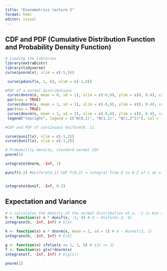 ```yaml
---
title: "Econometrics lecture 2"
format: html
editor: visual
---
```


## CDF and PDF (Cumulative Distribution Function and Probability Density Function)

```r
# Loading the libraries
library(extraDistr)
library(tidyverse)
curve(pnorm(x), xlim = c(-5,5))


```

```r
 curve(pdunif(x, 1, 6), xlim = c(-1,8))


```

```r
#PDF of a normal distributions
 curve(dnorm(x, mean = 0, sd = 1), xlim = c(-6,6), ylim = c(0, 0.4), col = 1)
 par(new = TRUE)
 curve(dnorm(x, mean = 1, sd = 1), xlim = c(-6,6), ylim = c(0, 0.4), col = 2)
 par(new = TRUE)
 curve(dnorm(x, mean = 1, sd = 2), xlim = c(-6,6), ylim = c(0, 0.4), col = 3) # add legend
 legend("topright", legend = c("N(0,1)", "N(1,1)", "N(1,2^2)"), col = 1:3, lty = 1, cex = 0.8)

```

```r
#CDF and PDF of continuous Uniform[0, 1].

curve(punif(x), xlim = c(-1,2))
curve(dunif(x), xlim = c(-1,2))
```

```r
# Probability density, standard normal CDF
pnorm(1)

```

```r
integrate(dnorm, -Inf, 1)

```

```r
punif(0.2) #Uniform[0,1] CDF F(0.2) = integral from 0 to 0.2 of 1 dx = 0.2



```

```r
integrate(dunif, -Inf, 0.2)

```

## Expectation and Variance

```r
# x calculates the density of the normal distribution at x, -2 is min and 4 is max
h <- function(x) x * dunif(x, -2, 4) # X ~ Uniform[-2, 4]
integrate(h, -Inf, Inf) # E(X)

```

```r
h <- function(x) x * dnorm(x, mean = 2, sd = 1) # X ~ Normal(2, 1)
integrate(h, -Inf, Inf) # E(X)

```

```r
g <- function(x) ifelse(x <= 1, 1, 0) # 1{x <= 1}
f <- function(x) g(x)*dnorm(x)
integrate(f, -Inf, Inf) # E(g(x))
```

```r
pnorm(1)
```
